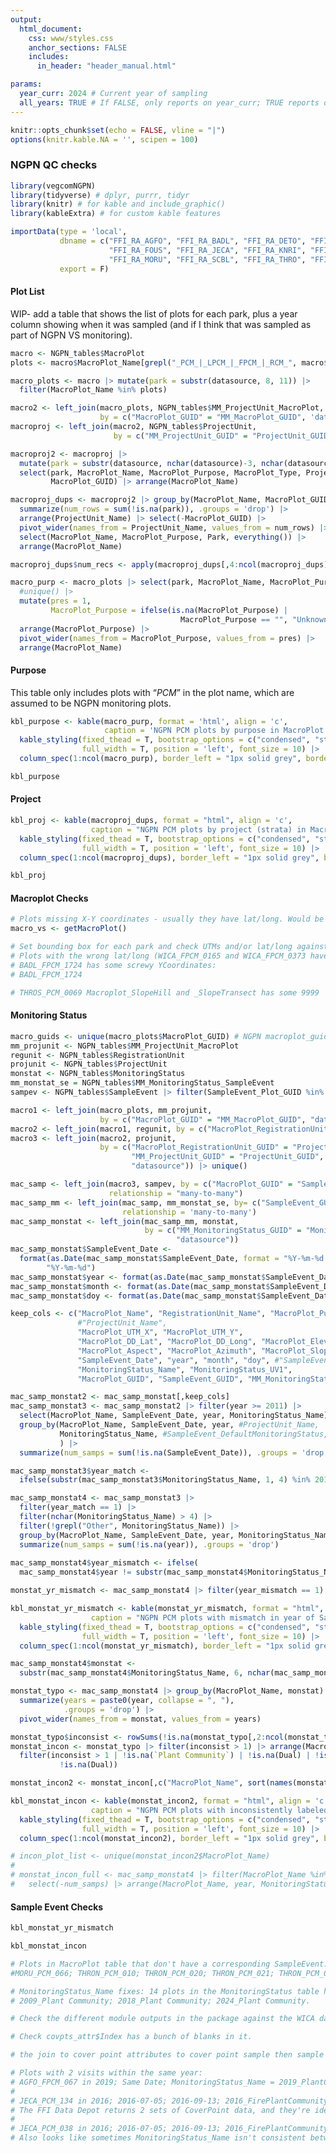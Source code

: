 ```yaml
---
output:
  html_document:
    css: www/styles.css
    anchor_sections: FALSE
    includes:
      in_header: "header_manual.html"

params:
  year_curr: 2024 # Current year of sampling
  all_years: TRUE # If FALSE, only reports on year_curr; TRUE reports on all years; not enabled yet- currently all years
---
```


```r
knitr::opts_chunk$set(echo = FALSE, vline = "|")
options(knitr.kable.NA = '', scipen = 100)
```

### NGPN QC checks {.tabset}

```r
library(vegcomNGPN)
library(tidyverse) # dplyr, purrr, tidyr
library(knitr) # for kable and include_graphic()
library(kableExtra) # for custom kable features
```

```r
importData(type = 'local',
           dbname = c("FFI_RA_AGFO", "FFI_RA_BADL", "FFI_RA_DETO", "FFI_RA_FOLA",
                      "FFI_RA_FOUS", "FFI_RA_JECA", "FFI_RA_KNRI", "FFI_RA_MNRR",
                      "FFI_RA_MORU", "FFI_RA_SCBL", "FFI_RA_THRO", "FFI_RA_WICA"),
           export = F)
```

#### Plot List {.tabset}
WIP- add a table that shows the list of plots for each park, plus a year column showing when it was sampled (and if I think that was sampled as part of NGPN VS monitoring).
```r
macro <- NGPN_tables$MacroPlot
plots <- macro$MacroPlot_Name[grepl("_PCM_|_LPCM_|_FPCM_|_RCM_", macro$MacroPlot_Name)]

macro_plots <- macro |> mutate(park = substr(datasource, 8, 11)) |> 
  filter(MacroPlot_Name %in% plots)

macro2 <- left_join(macro_plots, NGPN_tables$MM_ProjectUnit_MacroPlot, 
                    by = c("MacroPlot_GUID" = "MM_MacroPlot_GUID", 'datasource'))
macroproj <- left_join(macro2, NGPN_tables$ProjectUnit, 
                       by = c("MM_ProjectUnit_GUID" = "ProjectUnit_GUID", "datasource"))

macroproj2 <- macroproj |> 
  mutate(park = substr(datasource, nchar(datasource)-3, nchar(datasource))) |> 
  select(park, MacroPlot_Name, MacroPlot_Purpose, MacroPlot_Type, ProjectUnit_Name, ProjectUnit_Agency, 
         MacroPlot_GUID) |> arrange(MacroPlot_Name)

macroproj_dups <- macroproj2 |> group_by(MacroPlot_Name, MacroPlot_GUID, MacroPlot_Purpose, ProjectUnit_Name) |> 
  summarize(num_rows = sum(!is.na(park)), .groups = 'drop') |> 
  arrange(ProjectUnit_Name) |> select(-MacroPlot_GUID) |> 
  pivot_wider(names_from = ProjectUnit_Name, values_from = num_rows) |> data.frame() |> 
  select(MacroPlot_Name, MacroPlot_Purpose, Park, everything()) |> 
  arrange(MacroPlot_Name)

macroproj_dups$num_recs <- apply(macroproj_dups[,4:ncol(macroproj_dups)], 1, function(x) sum(!is.na(x)))

macro_purp <- macro_plots |> select(park, MacroPlot_Name, MacroPlot_Purpose) |> 
  #unique() |> 
  mutate(pres = 1, 
         MacroPlot_Purpose = ifelse(is.na(MacroPlot_Purpose) | 
                                      MacroPlot_Purpose == "", "Unknown", MacroPlot_Purpose)) |>
  arrange(MacroPlot_Purpose) |> 
  pivot_wider(names_from = MacroPlot_Purpose, values_from = pres) |> 
  arrange(MacroPlot_Name)
```

#### Purpose {.tabset}
This table only includes plots with "_PCM_" in the plot name, which are assumed to be NGPN monitoring plots. 
```r
kbl_purpose <- kable(macro_purp, format = 'html', align = 'c',
                     caption = 'NGPN PCM plots by purpose in MacroPlot table') |> 
  kable_styling(fixed_thead = T, bootstrap_options = c("condensed", "striped"), 
                full_width = T, position = 'left', font_size = 10) |> 
  column_spec(1:ncol(macro_purp), border_left = "1px solid grey", border_right = "1px solid grey")

```

```r
kbl_purpose
```

#### Project {.tabset}
```r
kbl_proj <- kable(macroproj_dups, format = "html", align = 'c',
                  caption = "NGPN PCM plots by project (strata) in MacroPlot table. Columns starting at Park indicate that a plot is in a given strata. Plots may be in multiple stratum.") |> 
  kable_styling(fixed_thead = T, bootstrap_options = c("condensed", "striped"),
                full_width = T, position = 'left', font_size = 10) |> 
  column_spec(1:ncol(macroproj_dups), border_left = "1px solid grey", border_right = "1px solid grey")

```

```r
kbl_proj
```

#### Macroplot Checks
```r
# Plots missing X-Y coordinates - usually they have lat/long. Would be helpful to fill in the UTMs too.
macro_vs <- getMacroPlot()

# Set bounding box for each park and check UTMs and/or lat/long against them:
# Plots with the wrong lat/long (WICA_FPCM_0165 and WICA_FPCM_0373 have lat/long swapped and UTM X/Y blank)
# BADL_FPCM_1724 has some screwy YCoordinates: 
# BADL_FPCM_1724

# THROS_PCM_0069 Macroplot_SlopeHill and _SlopeTransect has some 9999
```

#### Monitoring Status
```r
macro_guids <- unique(macro_plots$MacroPlot_GUID) # NGPN macroplot_guids for filter
mm_projunit <- NGPN_tables$MM_ProjectUnit_MacroPlot
regunit <- NGPN_tables$RegistrationUnit
projunit <- NGPN_tables$ProjectUnit
monstat <- NGPN_tables$MonitoringStatus
mm_monstat_se = NGPN_tables$MM_MonitoringStatus_SampleEvent
sampev <- NGPN_tables$SampleEvent |> filter(SampleEvent_Plot_GUID %in% macro_guids)

macro1 <- left_join(macro_plots, mm_projunit,
                    by = c("MacroPlot_GUID" = "MM_MacroPlot_GUID", "datasource"))
macro2 <- left_join(macro1, regunit, by = c("MacroPlot_RegistrationUnit_GUID" = "RegistrationUnit_GUID", "datasource"))
macro3 <- left_join(macro2, projunit,
                    by = c("MacroPlot_RegistrationUnit_GUID" = "ProjectUnit_RegistrationUnitGUID",
                           "MM_ProjectUnit_GUID" = "ProjectUnit_GUID",
                           "datasource")) |> unique()

mac_samp <- left_join(macro3, sampev, by = c("MacroPlot_GUID" = "SampleEvent_Plot_GUID", "datasource"), 
                      relationship = "many-to-many")
mac_samp_mm <- left_join(mac_samp, mm_monstat_se, by= c("SampleEvent_GUID" = "MM_SampleEvent_GUID", "datasource"),
                         relationship = 'many-to-many')
mac_samp_monstat <- left_join(mac_samp_mm, monstat,
                              by = c("MM_MonitoringStatus_GUID" = "MonitoringStatus_GUID",
                                     "datasource"))
mac_samp_monstat$SampleEvent_Date <-
  format(as.Date(mac_samp_monstat$SampleEvent_Date, format = "%Y-%m-%d %H:%m:%s"),
        "%Y-%m-%d")
mac_samp_monstat$year <- format(as.Date(mac_samp_monstat$SampleEvent_Date, format = "%Y-%m-%d"), "%Y")
mac_samp_monstat$month <- format(as.Date(mac_samp_monstat$SampleEvent_Date, format = "%Y-%m-%d"), "%m")
mac_samp_monstat$doy <- format(as.Date(mac_samp_monstat$SampleEvent_Date, format = "%Y-%m-%d"), "%j")

keep_cols <- c("MacroPlot_Name", "RegistrationUnit_Name", "MacroPlot_Purpose", "MacroPlot_Type", 
               #"ProjectUnit_Name", 
               "MacroPlot_UTM_X", "MacroPlot_UTM_Y",
               "MacroPlot_DD_Lat", "MacroPlot_DD_Long", "MacroPlot_Elevation",
               "MacroPlot_Aspect", "MacroPlot_Azimuth", "MacroPlot_SlopeHill", "MacroPlot_SlopeTransect",
               "SampleEvent_Date", "year", "month", "doy", #"SampleEvent_DefaultMonitoringStatus",
               "MonitoringStatus_Name", "MonitoringStatus_UV1",
               "MacroPlot_GUID", "SampleEvent_GUID", "MM_MonitoringStatus_GUID")

mac_samp_monstat2 <- mac_samp_monstat[,keep_cols]
mac_samp_monstat3 <- mac_samp_monstat2 |> filter(year >= 2011) |> 
  select(MacroPlot_Name, SampleEvent_Date, year, MonitoringStatus_Name) |> unique() |> 
  group_by(MacroPlot_Name, SampleEvent_Date, year, #ProjectUnit_Name, 
           MonitoringStatus_Name, #SampleEvent_DefaultMonitoringStatus,
           ) |> 
  summarize(num_samps = sum(!is.na(SampleEvent_Date)), .groups = 'drop')

mac_samp_monstat3$year_match <- 
  ifelse(substr(mac_samp_monstat3$MonitoringStatus_Name, 1, 4) %in% 2010:2024, 1, 0)

mac_samp_monstat4 <- mac_samp_monstat3 |> 
  filter(year_match == 1) |> 
  filter(nchar(MonitoringStatus_Name) > 4) |> 
  filter(!grepl("Other", MonitoringStatus_Name)) |> 
  group_by(MacroPlot_Name, SampleEvent_Date, year, MonitoringStatus_Name) |> 
  summarize(num_samps = sum(!is.na(year)), .groups = 'drop')  
  
mac_samp_monstat4$year_mismatch <- ifelse(
  mac_samp_monstat4$year != substr(mac_samp_monstat4$MonitoringStatus_Name, 1, 4), 1, 0)

monstat_yr_mismatch <- mac_samp_monstat4 |> filter(year_mismatch == 1) |> select(-num_samps, -year_mismatch)

kbl_monstat_yr_mismatch <- kable(monstat_yr_mismatch, format = "html", align = 'c',
                  caption = "NGPN PCM plots with mismatch in year of SampleEvent_Date, and MonitoringStatus_Name.") |> 
  kable_styling(fixed_thead = T, bootstrap_options = c("condensed", "striped"),
                full_width = T, position = 'left', font_size = 10) |> 
  column_spec(1:ncol(monstat_yr_mismatch), border_left = "1px solid grey", border_right = "1px solid grey")

mac_samp_monstat4$monstat <- 
  substr(mac_samp_monstat4$MonitoringStatus_Name, 6, nchar(mac_samp_monstat4$MonitoringStatus_Name))

monstat_typo <- mac_samp_monstat4 |> group_by(MacroPlot_Name, monstat) |> 
  summarize(years = paste0(year, collapse = ", "),
            .groups = 'drop') |> 
  pivot_wider(names_from = monstat, values_from = years)

monstat_typo$inconsist <- rowSums(!is.na(monstat_typo[,2:ncol(monstat_typo)])) 
monstat_incon <- monstat_typo |> filter(inconsist > 1) |> arrange(MacroPlot_Name) |> 
  filter(inconsist > 1 | !is.na(`Plant Community`) | !is.na(Dual) | !is.na(PCM_Fire) |
           !is.na(Dual))

monstat_incon2 <- monstat_incon[,c("MacroPlot_Name", sort(names(monstat_incon[,2:(ncol(monstat_incon)-1)])))]

kbl_monstat_incon <- kable(monstat_incon2, format = "html", align = 'c',
                  caption = "NGPN PCM plots with inconsistently labeled MonitoringStatus_Name. Plots may be used for different monitoring purposes, but also seems some are incorrect. The years in the cell are years that a given monitoring status was recored (eg 2013 in PlantCommunity means there's a monitoring status name for that plot called '2013_PlantCommunity'.") |> 
  kable_styling(fixed_thead = T, bootstrap_options = c("condensed", "striped"),
                full_width = T, position = 'left', font_size = 10) |> 
  column_spec(1:ncol(monstat_incon2), border_left = "1px solid grey", border_right = "1px solid grey")

# incon_plot_list <- unique(monstat_incon2$MacroPlot_Name)
# 
# monstat_incon_full <- mac_samp_monstat4 |> filter(MacroPlot_Name %in% incon_plot_list) |> 
#   select(-num_samps) |> arrange(MacroPlot_Name, year, MonitoringStatus_Name)


```

#### Sample Event Checks
```r
kbl_monstat_yr_mismatch
```

```r
kbl_monstat_incon
```


```r
# Plots in MacroPlot table that don't have a corresponding SampleEvent:
#MORU_PCM_066; THRON_PCM_010; THRON_PCM_020; THRON_PCM_021; THRON_PCM_043; THROS_PCM_0029; THROS_PCM_0086

# MonitoringStatus_Name fixes: 14 plots in the MonitoringStatus table have a non-standard name: 
# 2009_Plant Community; 2018_Plant Community; 2024_Plant Community.

# Check the different module outputs in the package against the WICA data Dan sent.

# Check covpts_attr$Index has a bunch of blanks in it.

# the join to cover point attributes to cover point sample then sample events, causes many-to-many join in the sample events table. Need to figure out why.

# Plots with 2 visits within the same year: 
# AGFO_FPCM_067 in 2019; Same Date; MonitoringStatus_Name = 2019_PlantCommunity vs 2010_PlantCommunity. Same SampleEvent_GUID. I assume thw 2010 record is a mistake and will drop it from the getSampleEvent return by check that years match between dates and monitoring status. SampleEvent_GUID: 5F327BA4-006F-404A-AF37-05FEE4F202D5
# 
# JECA_PCM_134 in 2016; 2016-07-05; 2016-09-13; 2016_FirePlantCommunity; 2016_ForestStructure; 01yr02; 2016_ForestStructure; Based on other results from 2016 in JECA, 2016_ForestStructure appears to be the VS sample. 
# The FFI Data Depot returns 2 sets of CoverPoint data, and they're identical. 
# 
# JECA_PCM_038 in 2016; 2016-07-05; 2016-09-13; 2016_FirePlantCommunity; 2016_ForestStructure; 01yr02; 2016_ForestStructure;
# Also looks like sometimes MonitoringStatus_Name isn't consistent between ForestStructure or PlantCommunity across years, but usually within for the same plots. Then there's FirePlantCommunity, which appears to be different. 
```

